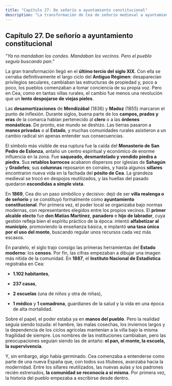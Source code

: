 ```yaml
---
title: "Capítulo 27: De señorío a ayuntamiento constitucional"
description: "La transformación de Cea de señorío medieval a ayuntamiento moderno con las desamortizaciones del siglo XIX."
---
```


## **Capítulo 27. De señorío a ayuntamiento constitucional**

*"Ya no mandaban los condes. Mandaban los vecinos. Pero el pueblo seguía buscando pan."*

La gran transformación llegó en el **último tercio del siglo XIX**. Con ella se cerraba definitivamente el largo ciclo del **Antiguo Régimen**: desaparecían privilegios seculares, cambiaban las estructuras de propiedad y, poco a poco, los pueblos comenzaban a tomar conciencia de su propia voz. Pero en Cea, como en tantas villas rurales, el cambio fue menos una revolución que un **lento despojarse de viejas pieles**.

Las **desamortizaciones** de **Mendizábal** (1836) y **Madoz** (1855) marcaron el punto de inflexión. Durante siglos, buena parte de los **campos, prados y eras** de la comarca habían pertenecido al **clero** o a las **órdenes monásticas**. De pronto, ese mundo se deshizo. Las tierras pasaron a **manos privadas** o al **Estado**, y muchas comunidades rurales asistieron a un cambio radical sin apenas entender sus consecuencias.

El símbolo más visible de esa ruptura fue la caída del **Monasterio de San Pedro de Eslonza**, antaño un centro espiritual y económico de enorme influencia en la zona. Fue **saqueado, desmantelado y vendido piedra a piedra**. Sus **retablos barrocos** acabaron dispersos por iglesias de **Sahagún** y **Gradefes**; sus **columnas** reposaron en corrales, y hasta algunos **sillares** encontraron nueva vida en la fachada del **pósito de Cea**. La grandeza medieval se trocó en despojos reutilizados, y las huellas del pasado quedaron **escondidas a simple vista**.

En **1869**, Cea dio un paso simbólico y decisivo: dejó de ser **villa realenga o de señorío** y se constituyó formalmente como **ayuntamiento constitucional**. Por primera vez, el poder local se organizaba bajo normas modernas, con representantes elegidos entre los propios vecinos. El **primer alcalde electo** fue **don Matías Martínez**, **panadero** e **hijo de labrador**, cuya gestión refleja bien el espíritu práctico de la época: intentó **alfabetizar al municipio**, promoviendo la enseñanza básica, e implantó **una tasa única por el uso del monte**, buscando regular unos recursos cada vez más escasos.

En paralelo, el siglo trajo consigo las primeras herramientas del **Estado moderno**: los **censos**. Por fin, las cifras empezaban a dibujar una imagen más nítida de la comunidad. En **1887**, el **Instituto Nacional de Estadística** registraba en Cea:

* **1.102 habitantes**,

* **237 casas**,

* **2 escuelas** (una de niños y otra de niñas),

* **1 médico** y **1 comadrona**, guardianes de la salud y la vida en una época de alta mortalidad.

Sobre el papel, el poder estaba ya en **manos del pueblo**. Pero la realidad seguía siendo tozuda: el hambre, las malas cosechas, los inviernos largos y la dependencia de los ciclos agrícolas mantenían a la villa bajo la misma fragilidad de siempre. Los nombres de las instituciones cambiaban, pero las preocupaciones seguían siendo las de antaño: **el pan, el monte, la escuela, la supervivencia**.

Y, sin embargo, algo había germinado. Cea comenzaba a entenderse como parte de una nueva España que, con todos sus titubeos, avanzaba hacia la modernidad. Entre los sillares reutilizados, las nuevas aulas y los padrones recién estrenados, **la comunidad se reconocía a sí misma**. Por primera vez, la historia del pueblo empezaba a escribirse desde dentro.